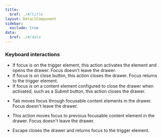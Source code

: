 ```yaml
---
title:
  $ref: ./#/title
layout: DetailComponent
sidebar:
  exclude: true
data:
  $ref: ./#/data
---
```


### Keyboard interactions

<KeyboardControls>
<KeyboardControl keyOrCombos="Enter / Space">

- If focus is on the trigger element, this action activates the element and opens the drawer. Focus doesn't leave the drawer.
- If focus is on close button, this action closes the drawer. Focus returns to the trigger element.
- If focus is on a content element configured to close the drawer when activated, such as a _Submit_ button, this action closes the drawer.

</KeyboardControl>
<KeyboardControl keyOrCombos="Tab">

- Tab moves focus through focusable content elements in the drawer. Focus doesn't leave the drawer.

</KeyboardControl>
<KeyboardControl keyOrCombos="Shift + Tab">

- This action moves focus to previous focusable content element in the drawer. Focus doesn't leave the drawer.

</KeyboardControl>
<KeyboardControl keyOrCombos="Escape">

- Escape closes the drawer and returns focus to the trigger element.

</KeyboardControl>
</KeyboardControls>
